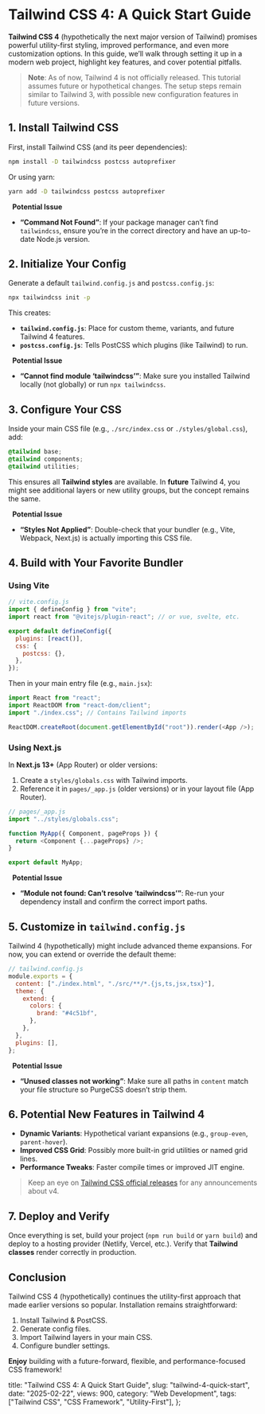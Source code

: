 # Tailwind CSS 4: A Quick Start Guide

**Tailwind CSS 4** (hypothetically the next major version of Tailwind) promises powerful utility-first styling, improved performance, and even more customization options. In this guide, we’ll walk through setting it up in a modern web project, highlight key features, and cover potential pitfalls.

> **Note**: As of now, Tailwind 4 is not officially released. This tutorial assumes future or hypothetical changes. The setup steps remain similar to Tailwind 3, with possible new configuration features in future versions.

## 1. Install Tailwind CSS

First, install Tailwind CSS (and its peer dependencies):

```sh
npm install -D tailwindcss postcss autoprefixer
```

Or using yarn:

```sh
yarn add -D tailwindcss postcss autoprefixer
```

&nbsp;
**Potential Issue**

- **“Command Not Found”**: If your package manager can’t find `tailwindcss`, ensure you’re in the correct directory and have an up-to-date Node.js version.

## 2. Initialize Your Config

Generate a default `tailwind.config.js` and `postcss.config.js`:

```sh
npx tailwindcss init -p
```

This creates:

- **`tailwind.config.js`**: Place for custom theme, variants, and future Tailwind 4 features.
- **`postcss.config.js`**: Tells PostCSS which plugins (like Tailwind) to run.

&nbsp;
**Potential Issue**

- **“Cannot find module ‘tailwindcss’”**: Make sure you installed Tailwind locally (not globally) or run `npx tailwindcss`.

## 3. Configure Your CSS

Inside your main CSS file (e.g., `./src/index.css` or `./styles/global.css`), add:

```css
@tailwind base;
@tailwind components;
@tailwind utilities;
```

This ensures all **Tailwind styles** are available. In **future** Tailwind 4, you might see additional layers or new utility groups, but the concept remains the same.

&nbsp;
**Potential Issue**

- **“Styles Not Applied”**: Double-check that your bundler (e.g., Vite, Webpack, Next.js) is actually importing this CSS file.

## 4. Build with Your Favorite Bundler

### Using Vite

```js
// vite.config.js
import { defineConfig } from "vite";
import react from "@vitejs/plugin-react"; // or vue, svelte, etc.

export default defineConfig({
  plugins: [react()],
  css: {
    postcss: {},
  },
});
```

Then in your main entry file (e.g., `main.jsx`):

```js
import React from "react";
import ReactDOM from "react-dom/client";
import "./index.css"; // Contains Tailwind imports

ReactDOM.createRoot(document.getElementById("root")).render(<App />);
```

### Using Next.js

In **Next.js 13+** (App Router) or older versions:

1. Create a `styles/globals.css` with Tailwind imports.
2. Reference it in `pages/_app.js` (older versions) or in your layout file (App Router).

```js
// pages/_app.js
import "../styles/globals.css";

function MyApp({ Component, pageProps }) {
  return <Component {...pageProps} />;
}

export default MyApp;
```

&nbsp;
**Potential Issue**

- **“Module not found: Can’t resolve ‘tailwindcss’”**: Re-run your dependency install and confirm the correct import paths.

## 5. Customize in `tailwind.config.js`

Tailwind 4 (hypothetically) might include advanced theme expansions. For now, you can extend or override the default theme:

```js
// tailwind.config.js
module.exports = {
  content: ["./index.html", "./src/**/*.{js,ts,jsx,tsx}"],
  theme: {
    extend: {
      colors: {
        brand: "#4c51bf",
      },
    },
  },
  plugins: [],
};
```

&nbsp;
**Potential Issue**

- **“Unused classes not working”**: Make sure all paths in `content` match your file structure so PurgeCSS doesn’t strip them.

## 6. Potential New Features in Tailwind 4

- **Dynamic Variants**: Hypothetical variant expansions (e.g., `group-even`, `parent-hover`).
- **Improved CSS Grid**: Possibly more built-in grid utilities or named grid lines.
- **Performance Tweaks**: Faster compile times or improved JIT engine.

> Keep an eye on [Tailwind CSS official releases](https://tailwindcss.com/) for any announcements about v4.

## 7. Deploy and Verify

Once everything is set, build your project (`npm run build` or `yarn build`) and deploy to a hosting provider (Netlify, Vercel, etc.). Verify that **Tailwind classes** render correctly in production.

## Conclusion

Tailwind CSS 4 (hypothetically) continues the utility-first approach that made earlier versions so popular. Installation remains straightforward:

1. Install Tailwind & PostCSS.
2. Generate config files.
3. Import Tailwind layers in your main CSS.
4. Configure bundler settings.

**Enjoy** building with a future-forward, flexible, and performance-focused CSS framework!

  title: "Tailwind CSS 4: A Quick Start Guide",
  slug: "tailwind-4-quick-start",
  date: "2025-02-22",
  views: 900,
  category: "Web Development",
  tags: ["Tailwind CSS", "CSS Framework", "Utility-First"],
};
````;
